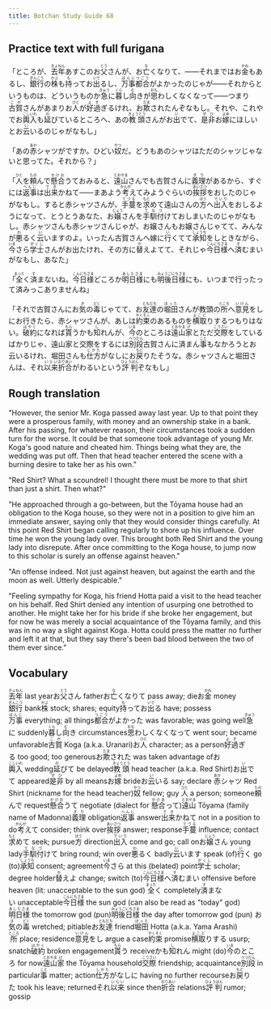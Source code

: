 ```yaml
---
title: Botchan Study Guide 68
---
```


## Practice text with full furigana

<p>
「ところが、<ruby><rb>去年</rb><rt>きょねん</rt></ruby>あすこのお<ruby><rb>父</rb><rt>とう</rt></ruby>さんが、お<ruby><rb>亡</rb><rt>な</rt></ruby>くなりて、――それまではお<ruby><rb>金</rb><rt>かね</rt></ruby>もあるし、<ruby><rb>銀行</rb><rt>ぎんこう</rt></ruby>の<ruby><rb>株</rb><rt>かぶ</rt></ruby>も<ruby><rb>持</rb><rt>も</rt></ruby>ってお<ruby><rb>出</rb><rt>いで</rt></ruby>るし、<ruby><rb>万事</rb><rt>ばんじ</rt></ruby><ruby><rb>都合</rb><rt>つごう</rt></ruby>がよかったのじゃが――それからというものは、どういうものか<ruby><rb>急</rb><rt>きゅう</rt></ruby>に<ruby><rb>暮</rb><rt>くら</rt></ruby>し<ruby><rb>向</rb><rt>む</rt></ruby>きが<ruby><rb>思</rb><rt>おも</rt></ruby>わしくなくなって――つまり<ruby><rb>古賀</rb><rt>こが</rt></ruby>さんがあまりお<ruby><rb>人</rb><rt>ひと</rt></ruby>が<ruby><rb>好過</rb><rt>よす</rt></ruby>ぎるけれ、お<ruby><rb>欺</rb><rt>だま</rt></ruby>されたんぞなもし。それや、これやでお<ruby><rb>輿入</rb><rt>こしいれ</rt></ruby>も<ruby><rb>延</rb><rt>の</rt></ruby>びているところへ、あの<ruby><rb>教頭</rb><rt>きょうとう</rt></ruby>さんがお<ruby><rb>出</rb><rt>い</rt></ruby>でて、<ruby><rb>是非</rb><rt>ぜひ</rt></ruby>お<ruby><rb>嫁</rb><rt>よめ</rt></ruby>にほしいとお<ruby><rb>云</rb><rt>い</rt></ruby>いるのじゃがなもし」
</p>

<p>
「あの<ruby><rb>赤</rb><rt>あか</rt></ruby>シャツがですか。ひどい<ruby><rb>奴</rb><rt>やつ</rt></ruby>だ。どうもあのシャツはただのシャツじゃないと思ってた。それから？」
</p>

<p>
「<ruby><rb>人</rb><rt>ひと</rt></ruby>を<ruby><rb>頼</rb><rt>たの</rt></ruby>んで<ruby><rb>懸合</rb><rt>かけお</rt></ruby>うておみると、<ruby><rb>遠山</rb><rt>とおやま</rt></ruby>さんでも古賀さんに<ruby><rb>義理</rb><rt>ぎり</rt></ruby>があるから、すぐには<ruby><rb>返事</rb><rt>へんじ</rt></ruby>は<ruby><rb>出来</rb><rt>でき</rt></ruby>かねて――まあよう<ruby><rb>考</rb><rt>かんが</rt></ruby>えてみようぐらいの<ruby><rb>挨拶</rb><rt>あいさつ</rt></ruby>をおしたのじゃがなもし。すると赤シャツさんが、<ruby><rb>手蔓</rb><rt>てづる</rt></ruby>を<ruby><rb>求</rb><rt>もと</rt></ruby>めて遠山さんの<ruby><rb>方</rb><rt>ほう</rt></ruby>へ<ruby><rb>出入</rb><rt>でいり</rt></ruby>をおしるようになって、とうとうあなた、お<ruby><rb>嬢</rb><rt>じょう</rt></ruby>さんを<ruby><rb>手馴付</rb><rt>てなづ</rt></ruby>けておしまいたのじゃがなもし。赤シャツさんも赤シャツさんじゃが、お嬢さんもお嬢さんじゃてて、みんなが<ruby><rb>悪</rb><rt>わ</rt></ruby>るく<ruby><rb>云</rb><rt>い</rt></ruby>いますのよ。いったん古賀さんへ嫁に<ruby><rb>行</rb><rt>い</rt></ruby>くてて<ruby><rb>承知</rb><rt>しょうち</rt></ruby>をしときながら、<ruby><rb>今</rb><rt>いま</rt></ruby>さら<ruby><rb>学士</rb><rt>がくし</rt></ruby>さんがお出たけれ、その方に<ruby><rb>替</rb><rt>か</rt></ruby>えよてて、それじゃ<ruby><rb>今日様</rb><rt>こんにちさま</rt></ruby>へ<ruby><rb>済</rb><rt>す</rt></ruby>むまいがなもし、あなた」
</p>

<p>
「<ruby><rb>全</rb><rt>まった</rt></ruby>く<ruby><rb>済</rb><rt>す</rt></ruby>まないね。<ruby><rb>今日様</rb><rt>こんにちさま</rt></ruby>どころか<ruby><rb>明日様</rb><rt>あしたさま</rt></ruby>にも<ruby><rb>明後日様</rb><rt>みょうごにちさま</rt></ruby>にも、いつまで行ったって済みっこありませんね」
</p>

<p>
「それで古賀さんにお<ruby><rb>気</rb><rt>き</rt></ruby>の<ruby><rb>毒</rb><rt>どく</rt></ruby>じゃてて、お<ruby><rb>友達</rb><rt>ともだち</rt></ruby>の<ruby><rb>堀田</rb><rt>ほった</rt></ruby>さんが教頭の<ruby><rb>所</rb><rt>ところ</rt></ruby>へ<ruby><rb>意見</rb><rt>いけん</rt></ruby>をしにお行きたら、赤シャツさんが、あしは<ruby><rb>約束</rb><rt>やくそく</rt></ruby>のあるものを<ruby><rb>横取</rb><rt>よこど</rt></ruby>りするつもりはない。<ruby><rb>破約</rb><rt>はやく</rt></ruby>になれば<ruby><rb>貰</rb><rt>もら</rt></ruby>うかも<ruby><rb>知</rb><rt>し</rt></ruby>れんが、<ruby><rb>今</rb><rt>いま</rt></ruby>のところは<ruby><rb>遠山</rb><rt>とおやま</rt></ruby><ruby><rb>家</rb><rt>け</rt></ruby>とただ<ruby><rb>交際</rb><rt>こうさい</rt></ruby>をしているばかりじゃ、遠山家と交際をするには<ruby><rb>別段</rb><rt>べつだん</rt></ruby>古賀さんに済まん<ruby><rb>事</rb><rt>こと</rt></ruby>もなかろうとお云いるけれ、堀田さんも<ruby><rb>仕方</rb><rt>しかた</rt></ruby>がなしにお<ruby><rb>戻</rb><rt>もど</rt></ruby>りたそうな。赤シャツさんと堀田さんは、それ<ruby><rb>以来</rb><rt>いらい</rt></ruby><ruby><rb>折合</rb><rt>おりあい</rt></ruby>がわるいという<ruby><rb>評判</rb><rt>ひょうばん</rt></ruby>ぞなもし」
</p>


## Rough translation

"However, the senior Mr. Koga passed away last year. Up to that point they were a prosperous family, with money and an ownership stake in a bank. After his passing, for whatever reason, their circumstances took a sudden turn for the worse. It could be that someone took advantage of young Mr. Koga's good nature and cheated him. Things being what they are, the wedding was put off. Then that head teacher entered the scene with a burning desire to take her as his own."

"Red Shirt? What a scoundrel! I thought there must be more to that shirt than just a shirt. Then what?"

"He approached through a go-between, but the Tōyama house had an obligation to the Koga house, so they were not in a position to give him an immediate answer, saying only that they would consider things carefully. At this point Red Shirt began calling regularly to shore up his influence. Over time he won the young lady over. This brought both Red Shirt and the young lady into disrepute. After once committing to the Koga house, to jump now to this scholar is surely an offense against heaven."

"An offense indeed. Not just against heaven, but against the earth and the moon as well. Utterly despicable."

"Feeling sympathy for Koga, his friend Hotta paid a visit to the head teacher on his behalf. Red Shirt denied any intention of usurping one betrothed to another. He might take her for his bride if she broke her engagement, but for now he was merely a social acquaintance of the Tōyama family, and this was in no way a slight against Koga. Hotta could press the matter no further and left it at that, but they say there's been bad blood between the two of them ever since." 


## Vocabulary

<p>
<span className="vocabstudy"><ruby><rb>去年</rb><rt>きょねん</rt></ruby>&nbsp;last year</span><span className="vocabstudy">お<ruby><rb>父</rb><rt>とう</rt></ruby>さん&nbsp;father</span><span className="vocabstudy">お<ruby><rb>亡</rb><rt>な</rt></ruby>くなりて&nbsp;pass away; die</span><span className="vocabstudy">お<ruby><rb>金</rb><rt>かね</rt></ruby>&nbsp;money</span><span className="vocabstudy"><ruby><rb>銀行</rb><rt>ぎんこう</rt></ruby>&nbsp;bank</span><span className="vocabstudy"><ruby><rb>株</rb><rt>かぶ</rt></ruby>&nbsp;stock; shares; equity</span><span className="vocabstudy"><ruby><rb>持</rb><rt>も</rt></ruby>ってお<ruby><rb>出</rb><rt>いで</rt></ruby>る&nbsp;have; possess</span><span className="vocabstudy"><ruby><rb>万事</rb><rt>ばんじ</rt></ruby>&nbsp;everything; all things</span><span className="vocabstudy"><ruby><rb>都合</rb><rt>つごう</rt></ruby>がよかった&nbsp;was favorable; was going well</span><span className="vocabstudy"><ruby><rb>急</rb><rt>きゅう</rt></ruby>に&nbsp;suddenly</span><span className="vocabstudy"><ruby><rb>暮</rb><rt>くら</rt></ruby>し<ruby><rb>向</rb><rt>む</rt></ruby>き&nbsp;circumstances</span><span className="vocabstudy"><ruby><rb>思</rb><rt>おも</rt></ruby>わしくなくなって&nbsp;went sour; became unfavorable</span><span className="vocabstudy"><ruby><rb>古賀</rb><rt>こが</rt></ruby>&nbsp;Koga (a.k.a. Uranari)</span><span className="vocabstudy">お<ruby><rb>人</rb><rt>ひと</rt></ruby>&nbsp;character; as a person</span><span className="vocabstudy"><ruby><rb>好過</rb><rt>よす</rt></ruby>ぎる&nbsp;too good; too generous</span><span className="vocabstudy">お<ruby><rb>欺</rb><rt>だま</rt></ruby>された&nbsp;was taken advantage of</span><span className="vocabstudy">お<ruby><rb>輿入</rb><rt>こしいれ</rt></ruby>&nbsp;wedding</span><span className="vocabstudy"><ruby><rb>延</rb><rt>の</rt></ruby>びて&nbsp;be delayed</span><span className="vocabstudy"><ruby><rb>教頭</rb><rt>きょうとう</rt></ruby>&nbsp;head teacher (a.k.a. Red Shirt)</span><span className="vocabstudy">お<ruby><rb>出</rb><rt>い</rt></ruby>でて&nbsp;appeared</span><span className="vocabstudy"><ruby><rb>是非</rb><rt>ぜひ</rt></ruby>&nbsp;by all means</span><span className="vocabstudy">お<ruby><rb>嫁</rb><rt>よめ</rt></ruby>&nbsp;bride</span><span className="vocabstudy">お<ruby><rb>云</rb><rt>い</rt></ruby>いる&nbsp;say; declare</span>
<span className="vocabstudy"><ruby><rb>赤</rb><rt>あか</rt></ruby>シャツ&nbsp;Red Shirt (nickname for the head teacher)</span><span className="vocabstudy"><ruby><rb>奴</rb><rt>やつ</rt></ruby>&nbsp;fellow; guy</span>
<span className="vocabstudy"><ruby><rb>人</rb><rt>ひと</rt></ruby>&nbsp;a person; someone</span><span className="vocabstudy"><ruby><rb>頼</rb><rt>たの</rt></ruby>んで&nbsp;request</span><span className="vocabstudy"><ruby><rb>懸合</rb><rt>かけお</rt></ruby>うて&nbsp;negotiate (dialect for <ruby><rb>懸合</rb><rt>かけあ</rt></ruby>って)</span><span className="vocabstudy"><ruby><rb>遠山</rb><rt>とおやま</rt></ruby>&nbsp;Tōyama (family name of Madonna)</span><span className="vocabstudy"><ruby><rb>義理</rb><rt>ぎり</rt></ruby>&nbsp;obligation</span><span className="vocabstudy"><ruby><rb>返事</rb><rt>へんじ</rt></ruby>&nbsp;answer</span><span className="vocabstudy"><ruby><rb>出来</rb><rt>でき</rt></ruby>かねて&nbsp;not in a position to do</span><span className="vocabstudy"><ruby><rb>考</rb><rt>かんが</rt></ruby>えて&nbsp;consider; think over</span><span className="vocabstudy"><ruby><rb>挨拶</rb><rt>あいさつ</rt></ruby>&nbsp;answer; response</span><span className="vocabstudy"><ruby><rb>手蔓</rb><rt>てづる</rt></ruby>&nbsp;influence; contact</span><span className="vocabstudy"><ruby><rb>求</rb><rt>もと</rt></ruby>めて&nbsp;seek; pursue</span><span className="vocabstudy"><ruby><rb>方</rb><rt>ほう</rt></ruby>&nbsp;direction</span><span className="vocabstudy"><ruby><rb>出入</rb><rt>でいり</rt></ruby>&nbsp;come and go; call on</span><span className="vocabstudy">お<ruby><rb>嬢</rb><rt>じょう</rt></ruby>さん&nbsp;young lady</span><span className="vocabstudy"><ruby><rb>手馴付</rb><rt>てなづ</rt></ruby>けて&nbsp;bring round; win over</span><span className="vocabstudy"><ruby><rb>悪</rb><rt>わ</rt></ruby>るく&nbsp;badly</span><span className="vocabstudy"><ruby><rb>云</rb><rt>い</rt></ruby>います&nbsp;speak (of)</span><span className="vocabstudy"><ruby><rb>行</rb><rt>い</rt></ruby>く&nbsp;go (to)</span><span className="vocabstudy"><ruby><rb>承知</rb><rt>しょうち</rt></ruby>&nbsp;consent; agreement</span><span className="vocabstudy"><ruby><rb>今</rb><rt>いま</rt></ruby>さら&nbsp;at this (belated) point</span><span className="vocabstudy"><ruby><rb>学士</rb><rt>がくし</rt></ruby>&nbsp;scholar; degree holder</span><span className="vocabstudy"><ruby><rb>替</rb><rt>か</rt></ruby>えよ&nbsp;change; switch (to)</span><span className="vocabstudy"><ruby><rb>今日様</rb><rt>こんにちさま</rt></ruby>へ<ruby><rb>済</rb><rt>す</rt></ruby>むまい&nbsp;offensive before heaven (lit: unacceptable to the sun god)</span>
<span className="vocabstudy"><ruby><rb>全</rb><rt>まった</rt></ruby>く&nbsp;completely</span><span className="vocabstudy"><ruby><rb>済</rb><rt>す</rt></ruby>まない&nbsp;unacceptable</span><span className="vocabstudy"><ruby><rb>今日様</rb><rt>こんにちさま</rt></ruby>&nbsp;the sun god (can also be read as "today" god)</span><span className="vocabstudy"><ruby><rb>明日様</rb><rt>あしたさま</rt></ruby>&nbsp;the tomorrow god (pun)</span><span className="vocabstudy"><ruby><rb>明後日様</rb><rt>みょうごにちさま</rt></ruby>&nbsp;the day after tomorrow god (pun)</span>
<span className="vocabstudy">お<ruby><rb>気</rb><rt>き</rt></ruby>の<ruby><rb>毒</rb><rt>どく</rt></ruby>&nbsp;wretched; pitiable</span><span className="vocabstudy">お<ruby><rb>友達</rb><rt>ともだち</rt></ruby>&nbsp;friend</span><span className="vocabstudy"><ruby><rb>堀田</rb><rt>ほった</rt></ruby>&nbsp;Hotta (a.k.a. Yama Arashi)</span><span className="vocabstudy"><ruby><rb>所</rb><rt>ところ</rt></ruby>&nbsp;place; residence</span><span className="vocabstudy"><ruby><rb>意見</rb><rt>いけん</rt></ruby>をし&nbsp;argue a case</span><span className="vocabstudy"><ruby><rb>約束</rb><rt>やくそく</rt></ruby>&nbsp;promise</span><span className="vocabstudy"><ruby><rb>横取</rb><rt>よこど</rt></ruby>りする&nbsp;usurp; snatch</span><span className="vocabstudy"><ruby><rb>破約</rb><rt>はやく</rt></ruby>&nbsp;broken engagement</span><span className="vocabstudy"><ruby><rb>貰</rb><rt>もら</rt></ruby>う&nbsp;receive</span><span className="vocabstudy">かも<ruby><rb>知</rb><rt>し</rt></ruby>れん&nbsp;might (do)</span><span className="vocabstudy"><ruby><rb>今</rb><rt>いま</rt></ruby>のところ&nbsp;for now</span><span className="vocabstudy"><ruby><rb>遠山</rb><rt>とおやま</rt></ruby><ruby><rb>家</rb><rt>け</rt></ruby>&nbsp;the Tōyama household</span><span className="vocabstudy"><ruby><rb>交際</rb><rt>こうさい</rt></ruby>&nbsp;friendship; acquaintance</span><span className="vocabstudy"><ruby><rb>別段</rb><rt>べつだん</rt></ruby>&nbsp;in particular</span><span className="vocabstudy"><ruby><rb>事</rb><rt>こと</rt></ruby>&nbsp;matter; action</span><span className="vocabstudy"><ruby><rb>仕方</rb><rt>しかた</rt></ruby>がなしに&nbsp;having no further recourse</span><span className="vocabstudy">お<ruby><rb>戻</rb><rt>もど</rt></ruby>りた&nbsp;took his leave; returned</span><span className="vocabstudy">それ<ruby><rb>以来</rb><rt>いらい</rt></ruby>&nbsp;since then</span><span className="vocabstudy"><ruby><rb>折合</rb><rt>おりあい</rt></ruby>&nbsp;relations</span><span className="vocabstudy"><ruby><rb>評判</rb><rt>ひょうばん</rt></ruby>&nbsp;rumor; gossip</span>
</p>
